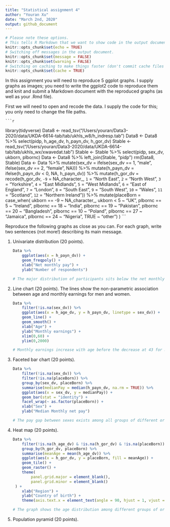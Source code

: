 ```yaml
---
title: "Statistical assignment 4"
author: "Youran Xu"
date: "March 2nd, 2020"
output: github_document
---
```


```r
# Please note these options.
# This tells R Markdown that we want to show code in the output document.
knitr::opts_chunk$set(echo = TRUE)
# Switching off messages in the output document. 
knitr::opts_chunk$set(message = FALSE)
knitr::opts_chunk$set(warning = FALSE)
# Switching on caching to make things faster (don't commit cache files on Github).
knitr::opts_chunk$set(cache = TRUE)
```

In this assignment you will need to reproduce 5 ggplot graphs. I supply graphs as images; you need to write the ggplot2 code to reproduce them and knit and submit a Markdown document with the reproduced graphs (as well as your .Rmd file).

First we will need to open and recode the data. I supply the code for this; you only need to change the file paths.

    ```r
library(tidyverse)
Data8 <- read_tsv("/Users/youran/Data3-2020/data/UKDA-6614-tab/tab/ukhls_w8/h_indresp.tab")
Data8 <- Data8 %>%
        select(pidp, h_age_dv, h_payn_dv, h_gor_dv)
Stable <- read_tsv("/Users/youran/Data3-2020/data/UKDA-6614-tab/tab/ukhls_wx/xwavedat.tab")
Stable <- Stable %>%
        select(pidp, sex_dv, ukborn, plbornc)
Data <- Data8 %>% left_join(Stable, "pidp")
rm(Data8, Stable)
Data <- Data %>%
        mutate(sex_dv = ifelse(sex_dv == 1, "male",
                           ifelse(sex_dv == 2, "female", NA))) %>%
        mutate(h_payn_dv = ifelse(h_payn_dv < 0, NA, h_payn_dv)) %>%
        mutate(h_gor_dv = recode(h_gor_dv,
                         `-9` = NA_character_,
                         `1` = "North East",
                         `2` = "North West",
                         `3` = "Yorkshire",
                         `4` = "East Midlands",
                         `5` = "West Midlands",
                         `6` = "East of England",
                         `7` = "London",
                         `8` = "South East",
                         `9` = "South West",
                         `10` = "Wales",
                         `11` = "Scotland",
                         `12` = "Northern Ireland")) %>%
        mutate(placeBorn = case_when(
                ukborn  == -9 ~ NA_character_,
                ukborn < 5 ~ "UK",
                plbornc == 5 ~ "Ireland",
                plbornc == 18 ~ "India",
                plbornc == 19 ~ "Pakistan",
                plbornc == 20 ~ "Bangladesh",
                plbornc == 10 ~ "Poland",
                plbornc == 27 ~ "Jamaica",
                plbornc == 24 ~ "Nigeria",
                TRUE ~ "other")
        )
    ```

Reproduce the following graphs as close as you can. For each graph, write two sentences (not more!) describing its main message.  

1. Univariate distribution (20 points).

    ```r
    Data %>% 
        ggplot(aes(x = h_payn_dv)) +
        geom_freqpoly() +
        xlab("Net monthly pay") +
        ylab("Number of respondents")
    
    # The major distribution of participants sits below the net monthly income of 3000, with a peak at around 1300. There is also a much smaller peak of around 200 participants at the net monthly income of 5500.
    ```

2. Line chart (20 points). The lines show the non-parametric association between age and monthly earnings for men and women.

    ```r
    Data %>% 
        filter(!is.na(sex_dv)) %>% 
        ggplot(aes(x = h_age_dv, y = h_payn_dv, linetype = sex_dv)) +
        geom_line() +
        geom_smooth() +
        xlab("Age") +
        ylab("Monthly earnings") +
        xlim(0,60) +
        ylim(0,2000)
    
    # Monthly earnings increase with age before the decrease at 43 for men, and the age of 48 for women. Men in general have a higher monthly earning than women, with the gap starting to widen u at the age of 25. 
    ```

3. Faceted bar chart (20 points).

    ```r
    Data %>% 
        filter(!is.na(sex_dv)) %>% 
        filter(!is.na(placeBorn)) %>% 
        group_by(sex_dv, placeBorn) %>%
        summarise(medianPay = median(h_payn_dv, na.rm = TRUE)) %>% 
        ggplot(aes(x = sex_dv, y = medianPay)) +
        geom_bar(stat = "identity") +
        facet_wrap(~ as.factor(placeBorn)) +
        xlab("Sex") +
        ylab("Median Monthly net pay")
    
    # The pay gap between sexes exists among all groups of different origins, with participants from Ireland the widest pay gap, and Bangladesh the narrowest. However, monthly net pay in general is the lowest for people from Bangladesh (below £1000), which shows the exiistance of a pay gap between different groups of origins, which could also be due to the typical skill-levels of immigrant workers.
    ```

4. Heat map (20 points).

    ```r
    Data %>% 
        filter(!is.na(h_age_dv) & !is.na(h_gor_dv) & !is.na(placeBorn)) %>% 
        group_by(h_gor_dv, placeBorn) %>% 
        summarise(meanAge = mean(h_age_dv)) %>% 
        ggplot(aes(x = h_gor_dv, y = placeBorn, fill = meanAge)) +
        geom_tile() +
        geom_raster() +
        theme(
            panel.grid.major = element_blank(),
            panel.grid.minor = element_blank()
  ) +
        xlab("Region") +
        ylab("Country of birth") +
        theme(axis.text.x = element_text(angle = 90, hjust = 1, vjust = .5))
    
    # The graph shows the age distribution among different groups of origin and their residence area. To note that people from Nigeria, Bangladesh and Poland are particularly young, regardless their residence, which may be due to the reason of immigration - seeking for work.
    ```

5. Population pyramid (20 points).

    ```r
    ```
